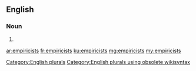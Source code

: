 ==English==

===Noun===
{{head|en}}

# {{plural of|empiricist}}

[[Category:English plurals]][[Category:English plurals using obsolete wikisyntax]]

[[ar:empiricists]]
[[fr:empiricists]]
[[ku:empiricists]]
[[mg:empiricists]]
[[my:empiricists]]